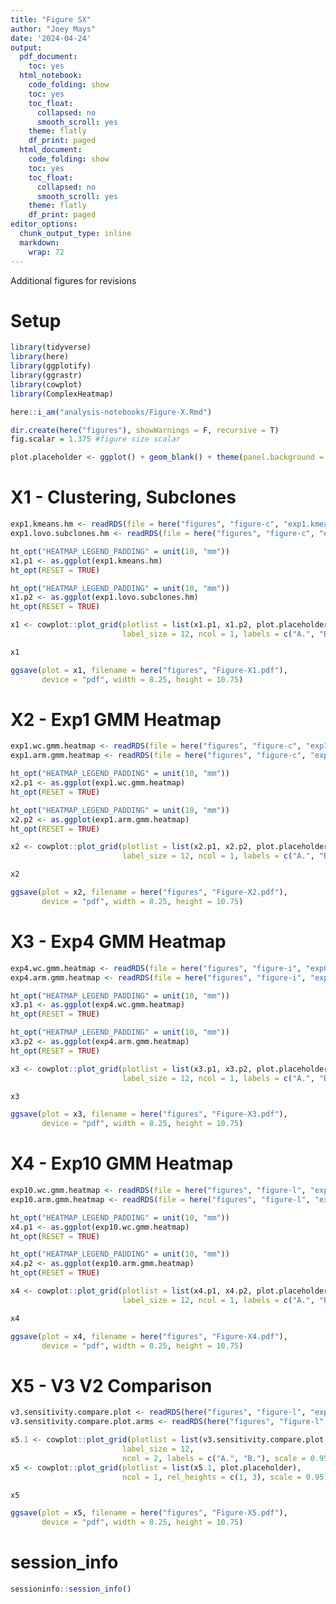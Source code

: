 ```yaml
---
title: "Figure SX"
author: "Joey Mays"
date: '2024-04-24'
output:
  pdf_document:
    toc: yes
  html_notebook:
    code_folding: show
    toc: yes
    toc_float:
      collapsed: no
      smooth_scroll: yes
    theme: flatly
    df_print: paged
  html_document:
    code_folding: show
    toc: yes
    toc_float:
      collapsed: no
      smooth_scroll: yes
    theme: flatly
    df_print: paged
editor_options:
  chunk_output_type: inline
  markdown:
    wrap: 72
---
```


Additional figures for revisions

# Setup

```r
library(tidyverse)
library(here)
library(ggplotify)
library(ggrastr)
library(cowplot)
library(ComplexHeatmap)
```

```r
here::i_am("analysis-notebooks/Figure-X.Rmd")
```

```r
dir.create(here("figures"), showWarnings = F, recursive = T)
fig.scalar = 1.375 #figure size scalar
```

```r
plot.placeholder <- ggplot() + geom_blank() + theme(panel.background = element_blank())
```

# X1 - Clustering, Subclones

```r
exp1.kmeans.hm <- readRDS(file = here("figures", "figure-c", "exp1.kmeans.hm.RDS"))
exp1.lovo.subclones.hm <- readRDS(file = here("figures", "figure-c", "exp1.lovo.subclones.hm.RDS"))
```

```r
ht_opt("HEATMAP_LEGEND_PADDING" = unit(10, "mm"))
x1.p1 <- as.ggplot(exp1.kmeans.hm)
ht_opt(RESET = TRUE)
```

```r
ht_opt("HEATMAP_LEGEND_PADDING" = unit(10, "mm"))
x1.p2 <- as.ggplot(exp1.lovo.subclones.hm)
ht_opt(RESET = TRUE)
```

```r
x1 <- cowplot::plot_grid(plotlist = list(x1.p1, x1.p2, plot.placeholder), 
                         label_size = 12, ncol = 1, labels = c("A.", "B.", ""), rel_heights = c(2, 1.5, 1), scale = 0.95)
```

```r
x1
```

```r
ggsave(plot = x1, filename = here("figures", "Figure-X1.pdf"), 
       device = "pdf", width = 8.25, height = 10.75)
```

# X2 - Exp1 GMM Heatmap

```r
exp1.wc.gmm.heatmap <- readRDS(file = here("figures", "figure-c", "exp1.wc.gmm.heatmap.RDS"))
exp1.arm.gmm.heatmap <- readRDS(file = here("figures", "figure-c", "exp01.arm.gmm.heatmap.RDS"))
```

```r
ht_opt("HEATMAP_LEGEND_PADDING" = unit(10, "mm"))
x2.p1 <- as.ggplot(exp1.wc.gmm.heatmap)
ht_opt(RESET = TRUE)
```

```r
ht_opt("HEATMAP_LEGEND_PADDING" = unit(10, "mm"))
x2.p2 <- as.ggplot(exp1.arm.gmm.heatmap)
ht_opt(RESET = TRUE)
```

```r
x2 <- cowplot::plot_grid(plotlist = list(x2.p1, x2.p2, plot.placeholder), 
                         label_size = 12, ncol = 1, labels = c("A.", "B.", ""), rel_heights = c(1.5, 1.5, 2), scale = 0.95)
```

```r
x2
```

```r
ggsave(plot = x2, filename = here("figures", "Figure-X2.pdf"), 
       device = "pdf", width = 8.25, height = 10.75)
```

# X3 - Exp4 GMM Heatmap

```r
exp4.wc.gmm.heatmap <- readRDS(file = here("figures", "figure-i", "exp04.wc.gmm.heatmap.RDS"))
exp4.arm.gmm.heatmap <- readRDS(file = here("figures", "figure-i", "exp04.arm.gmm.heatmap.RDS"))
```

```r
ht_opt("HEATMAP_LEGEND_PADDING" = unit(10, "mm"))
x3.p1 <- as.ggplot(exp4.wc.gmm.heatmap)
ht_opt(RESET = TRUE)
```

```r
ht_opt("HEATMAP_LEGEND_PADDING" = unit(10, "mm"))
x3.p2 <- as.ggplot(exp4.arm.gmm.heatmap)
ht_opt(RESET = TRUE)
```

```r
x3 <- cowplot::plot_grid(plotlist = list(x3.p1, x3.p2, plot.placeholder), 
                         label_size = 12, ncol = 1, labels = c("A.", "B.", ""), rel_heights = c(1.5, 1.5, 2), scale = 0.95)
```

```r
x3
```

```r
ggsave(plot = x3, filename = here("figures", "Figure-X3.pdf"), 
       device = "pdf", width = 8.25, height = 10.75)
```

# X4 - Exp10 GMM Heatmap

```r
exp10.wc.gmm.heatmap <- readRDS(file = here("figures", "figure-l", "exp10.wc.gmm.heatmap.RDS"))
exp10.arm.gmm.heatmap <- readRDS(file = here("figures", "figure-l", "exp10.arm.gmm.heatmap.RDS"))
```

```r
ht_opt("HEATMAP_LEGEND_PADDING" = unit(10, "mm"))
x4.p1 <- as.ggplot(exp10.wc.gmm.heatmap)
ht_opt(RESET = TRUE)
```

```r
ht_opt("HEATMAP_LEGEND_PADDING" = unit(10, "mm"))
x4.p2 <- as.ggplot(exp10.arm.gmm.heatmap)
ht_opt(RESET = TRUE)
```

```r
x4 <- cowplot::plot_grid(plotlist = list(x4.p1, x4.p2, plot.placeholder), 
                         label_size = 12, ncol = 1, labels = c("A.", "B.", ""), rel_heights = c(1.5, 1.5, 2), scale = 0.95)
```

```r
x4
```

```r
ggsave(plot = x4, filename = here("figures", "Figure-X4.pdf"), 
       device = "pdf", width = 8.25, height = 10.75)
```

# X5 - V3 V2 Comparison

```r
v3.sensitivity.compare.plot <- readRDS(here("figures", "figure-l", "exp10.rpe1.sensitivity.compare.RDS"))
v3.sensitivity.compare.plot.arms <- readRDS(here("figures", "figure-l", "exp10.rpe1.sensitivity.compare.arms.RDS"))
```

```r
x5.1 <- cowplot::plot_grid(plotlist = list(v3.sensitivity.compare.plot, v3.sensitivity.compare.plot.arms), 
                         label_size = 12, 
                         ncol = 2, labels = c("A.", "B."), scale = 0.95)
x5 <- cowplot::plot_grid(plotlist = list(x5.1, plot.placeholder), 
                         ncol = 1, rel_heights = c(1, 3), scale = 0.95)
```

```r
x5
```

```r
ggsave(plot = x5, filename = here("figures", "Figure-X5.pdf"), 
       device = "pdf", width = 8.25, height = 10.75)
```


# session_info

```r
sessioninfo::session_info()
```

